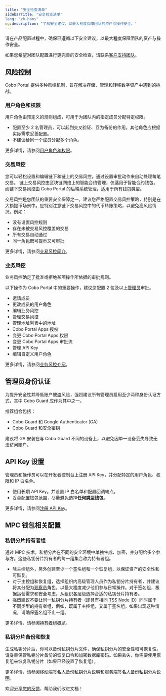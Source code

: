 ```yaml
---
title: "安全检查清单"
sidebarTitle: "安全检查清单"
lang: "zh-hans"
og:description: "了解安全建议，以最大程度保障团队的资产与操作安全。"
---
```


请在产品配置过程中，确保已遵循以下安全建议，以最大程度保障团队的资产与操作安全。

<Info>如果您希望对团队配置进行更完善的安全检查，请联系[客户支持团队](mailto:help@cobo.com)。</Info>

## 风险控制

Cobo Portal 提供多种风控机制，旨在解决存储、管理和转移数字资产中遇到的挑战。

### 用户角色和权限

用户角色由预定义的规则组成，可用于为团队内的指定成员分配特定权限。

- 配置至少 2 名管理员，可以起到交叉验证、互为备份的作用。其他角色应根据实际需求妥善配置。
- 不建议给同一个成员分配多个角色。

更多详情，请参阅[用户角色和权限](/cn/portal/organization/roles-and-permissions)。

### 交易风控

您可以轻松设置和编辑链下和链上的交易风控，通过设置审批动作来自动处理每笔交易。
<Note>链上交易风控由区块链网络上的智能合约管理，仅适用于智能合约钱包。而链下交易风控由 Cobo Portal 的后端系统管理，适用于所有钱包类型。</Note>

交易风控是您团队的重要安全保障之一，建议您严格配置交易风控策略，特别是在大额提币场景中。应特别注意链下交易风控中的代币转账策略，以避免高风险情况，例如：
- 没有设置风控规则
- 存在未被交易风控覆盖的交易
- 所有交易自动通过
- 同一角色既可提币又可审批

更多详情，请参阅[交易风控简介](/cn/portal/risk-controls/tx-policies-overview)。

### 业务风控

业务风控确定了批准或拒绝某项操作所依据的审批规则。

以下操作为 Cobo Portal 中的重要操作，建议您配置 2 位及以上[管理员](/cn/portal/organization/roles-and-permissions)审批。
- 邀请成员
- 更改成员的用户角色
- 编辑业务风控
- 管理交易风控
- 管理地址列表中的地址
- Cobo Portal Apps 授权
- 变更 Cobo Portal Apps 权限
- 变更 Cobo Portal Apps 审批流
- 管理 API Key
- 编辑自定义用户角色

更多详情，请参阅[业务风控介绍](/cn/portal/organization/governance-intro)。

## 管理员身份认证
为提升安全性并降低账户被盗风险，强烈建议所有管理员启用至少两种身份认证方式，其中 Cobo Guard 应作为其中之一。

推荐组合包括：
- Cobo Guard 和 Google Authenticator (GA)
- Cobo Guard 和安全密钥

<Note>建议将 GA 安装在与 Cobo Guard 不同的设备上，以避免因单一设备丢失导致无法访问账户。</Note>

## API Key 设置

管理员和操作员可以在开发者控制台上注册 API Key，并分配特定的用户角色、权限和 IP 白名单。

- 使用长期 API Key，并设置 IP 白名单和配置回调端点。
- 妥善配置钱包范围，尽量避免选择**任何类型钱包**。

更多详情，请参阅[注册 API Key](/cn/portal/developer-console/create-api-key)。

## MPC 钱包相关配置

### 私钥分片持有者组

通过 MPC 技术，私钥分片在不同的安全环境中单独生成、加密，并分配给多个参与方。这些私钥分片持有者的每一组集合称为持有者组。

- 除主控组外，另外创建至少一个签名组和一个恢复组，以保证资产的安全性和可恢复。
- 对于主控组和恢复组，选择组织内高级管理人员作为私钥分片持有者，并建议将其分配为[观察员](/cn/portal/organization/roles-and-permissions)角色，以最大程度减少他们参与日常操作。对于签名组，根据运营需求和安全考虑，从组织各层级选择合适的私钥分片持有者。
- 强烈建议不要让同一私钥分片持有者（即具有相同 [TSS Node ID](/cn/portal/glossary#tss-node)）同时属于不同类型的持有者组，例如，既属于主控组，又属于签名组。如果出现这种情况，请确保签名组不止一组。

更多详情，请参阅[持有者组概览](/cn/portal/mpc-wallets/ocw/holder-group-overview)。

### 私钥分片备份和恢复

生成私钥分片后，你可以备份私钥分片文件，确保私钥分片的安全性和可恢复性。请妥善保管私钥分片备份的恢复口令和加密数据库密码。如果丢失，你需要使用恢复组来恢复私钥分片（如果已经设置了恢复组）。

更多详情，请参阅[移动端签名人备份私钥分片说明](/cn/guard/generate-and-back-up-key-shares#%E5%A4%87%E4%BB%BD%E7%A7%81%E9%92%A5%E5%88%86%E7%89%87)和[服务端签名人备份私钥分片说明](https://www.cobo.com/developers/v2_cn/guides/mpc-wallets/server-co-signer/key-shares-backup)。

<Tip>欢迎[分享您的反馈](https://forms.zohopublic.com/cobo/form/DocumentFeedbackForm/formperma/QvLOhxJv1_JMsJ-1dleZ8Itb_7rzN-LtgvsDdxosoVI?referrername=manuals)，帮助我们改进文档！</Tip>